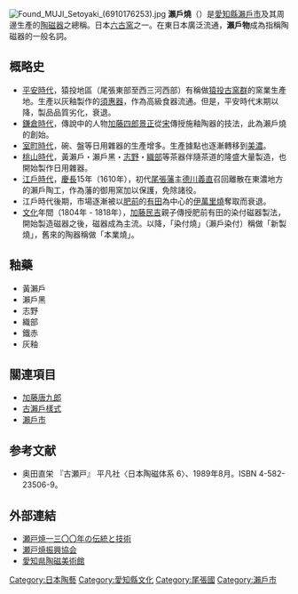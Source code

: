 [[File:Found_MUJI_Setoyaki_(6910176253).jpg|thumb]]
'''瀨戶燒'''（{{jpn|j=瀬戸焼|hg=せとやき|rm=Setoyaki}}）是[[愛知縣|愛知縣]][[瀨戶市|瀨戶市]]及其周邊生產的[[陶磁器|陶磁器]]之總稱。日本[[六古窯|六古窯]]之一。在東日本廣泛流通，'''瀨戶物'''成為指稱陶磁器的一般名詞。

== 概略史 ==
* [[平安時代|平安時代]]，猿投地區（尾張東部至西三河西部）有稱做[[猿投窯|猿投古窯群]]的窯業生產地。生產以灰釉製作的[[須惠器|須惠器]]，作為高級食器流通。但是，平安時代末期以降，製品品質劣化，衰退。
* [[鎌倉時代|鎌倉時代]]，傳說中的人物[[加藤景正|加藤四郎景正]]從[[宋|宋]]傳授施釉陶器的技法，此為瀨戶燒的創始。
* [[室町時代|室町時代]]，碗、盤等日用雜器的生產增多。生產據點也逐漸轉移到[[美濃國|美濃]]。
* [[桃山時代|桃山時代]]，黃瀨戶・瀨戶黑・[[志野|志野]]・[[織部|織部]]等茶器伴隨茶道的隆盛大量製造，也開始製作日用雜器。
* [[江戶時代|江戶時代]]，[[慶長|慶長]]15年（1610年），初代[[尾張藩|尾張藩]]主[[德川義直|德川義直]]召回離散在東濃地方的瀨戶陶工，作為藩的御用窯加以保護，免除諸役。
* 江戶時代後期，市場逐漸被以[[肥前國|肥前]]的[[有田町|有田]]為中心的[[有田燒|伊萬里燒]]奪取而衰退。
* [[文化_(年號)|文化]]年間（1804年 - 1818年），[[加藤民吉|加藤民吉]]親子傳授肥前有田的染付磁器製法，開始製造磁器之後，磁器成為主流。以降，「染付燒」（瀨戶染付）稱做「新製燒」，舊來的陶器稱做「本業燒」。

== 釉藥 ==
*黃瀨戶
*瀨戶黑
*志野
*織部
*鐵赤
*灰釉

== 關連項目 ==
* [[加藤唐九郎|加藤唐九郎]]
* [[古瀨戶樣式|古瀨戶樣式]]
* [[瀨戶市|瀨戶市]]

== 参考文献 ==
* 奥田直栄 『古瀬戸』 平凡社〈日本陶磁体系 6〉、1989年8月。ISBN 4-582-23506-9。

== 外部連結 ==
* [http://www.city.seto.aichi.jp/files/rekishi/ 瀬戸焼一三〇〇年の伝統と技術] {{Wayback|url=http://www.city.seto.aichi.jp/files/rekishi/ |date=20150729043611 }}
* [http://www.setoyakishinkokyokai.jp/ 瀬戸焼振興協会] {{Wayback|url=http://www.setoyakishinkokyokai.jp/ |date=20150331141746 }}
* [http://www.pref.aichi.jp/touji/index.html 愛知県陶磁美術館] {{Wayback|url=http://www.pref.aichi.jp/touji/index.html |date=20150607194929 }}

[[Category:日本陶藝|Category:日本陶藝]]
[[Category:愛知縣文化|Category:愛知縣文化]]
[[Category:尾張國|Category:尾張國]]
[[Category:瀨戶市|Category:瀨戶市]]